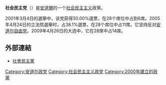 {{unreferenced|time=2010-10-04T01:37:54+00:00}}
{{Infobox Political Party
|country = 安道尔
|party_name = 社会民主党
|name_native = Partit Socialdemòcrata
|colorcode = {{Party meta/color/Social Democratic Party (Andorra)}}
|party_logo = Logo Partit Socialdemòcrata d'Andorra.png
|leader = Jaume Bartumeu
|foundation = 2000年
|ideology = [[社会民主主义|社会民主主义]]
|headquarters = {{AND}}[[安道尔城|安道尔城]]
|colours = [[红色|红色]]
|members =
|seats1_title = [[安道爾總委員會|總委員會]]
|seats1 = {{Composition bar|7|28|hex={{Party meta/color/Social Democratic Party (Andorra)}}}}
|european = [[欧洲社会党|欧洲社会党]]（观察员党）
|international = [[社会党国际|社会党国际]]
|website = {{URL|http://www.psa.ad/}}
}}
'''社会民主党'''（{{lang-ca|Partit Socialdemòcrata}}）是[[安道爾|安道爾]]的一个[[社会民主主义|社会民主主义]]政黨。

2001年3月4日的選舉中，该党获得30.00%選票，在28个席位中占到6席。2005年4月24日的立法院選舉时，占38.1%選票，在28个席位中占11席。它坚持反对[[安道尔自由党|安道尔自由党]]。2009年4月26日的大选中，它在28席中占14席。

== 外部連結 ==
*[http://www.psa.ad/ 社會民主黨] {{Wayback|url=http://www.psa.ad/ |date=20110101152653 }}
{{安道爾政黨}}

[[Category:安道尔政党|Category:安道尔政党]]
[[Category:社会民主主义政党|Category:社会民主主义政党]]
[[Category:2000年建立的政黨|Category:2000年建立的政黨]]